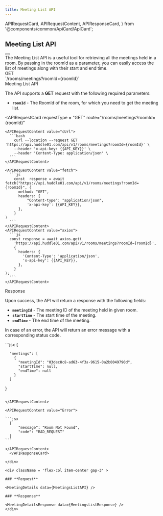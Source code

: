 ```yaml
---
title: Meeting List API
---
```


  APIRequestCard,
  APIRequestContent,
  APIResponseCard,
} from '@components/common/ApiCard/ApiCard';


## **Meeting List API**
<div className="flex justify-between">
  <HighLight className="my-3 w-3/4">
    <RequestStrip
      method={'GET'}
      url={'https://api.huddle01.com/api/v1'}
      endpoint={'rooms/meetings?roomId={roomId}'}
    />
  </HighLight>
  <Button
    variant="primary"
    url="/api-keys"
    text="Get your API Key"
    isRouting
    className=" my-2 w-auto px-8"
  />
</div>


<Paragraph className="mt-5">
  The Meeting List API is a useful tool for retrieving all the meetings held in a room. By passing in the roomId as a parameter, you can easily
  access the list of meetings along with their start and end time.

</Paragraph>

<div className="grid md:grid-cols-2 gap-4 grid-cols-1 mt-10  md:h-[24.5rem]">
<div>
<div className="flex items-center gap-4">
<Pill >GET</Pill>
<div className="text-sm font-normal text-slate-50">`/rooms/meetings?roomId={roomId}`</div>

</div>

<div className="mt-7 font-mono text-2xl font-bold text-[#f1f5f9]">
  Meeting List API
</div>

The API supports a **GET** request with the following required parameters:

- **`roomId`** - The RoomId of the room, for which you need to get the meeting list.


</div>

<APIRequestCard
    requestType = "GET"
    route="/rooms/meetings?roomId={roomId}"
    
  >
    <APIRequestContent value="cUrl">
      ```bash
        curl --location --request GET 'https://api.huddle01.com/api/v1/rooms/meetings?roomId={roomId}' \
        --header 'x-api-key: {{API_KEY}}' \
        --header 'Content-Type: application/json' \
      ```
    </APIRequestContent>
    
    <APIRequestContent value="fetch">
      ```js
        const  response = await fetch("https://api.huddle01.com/api/v1/rooms/meetings?roomId={roomId}", {
          method: "GET",
          headers: {
              "Content-type": "application/json",
              'x-api-key': {{API_KEY}},
          },
        }
    )
      ```
    </APIRequestContent>
    <APIRequestContent value="axios">
      ```js
      const response = await axios.get(
        'https://api.huddle01.com/api/v1/rooms/meetings?roomId={roomId}',
        {
          headers: {
            'Content-Type': 'application/json',
            'x-api-key': {{API_KEY}},
          },
        }
    );
      ```
    </APIRequestContent>
  </APIRequestCard>


</div>


<div className="grid md:grid-cols-2 gap-4 grid-cols-1 mt-10">
<div className="text-start ">

<div className="font-mono text-2xl font-bold text-[#f1f5f9]">Response</div>

Upon success, the API will return a response with the following fields:

- **`meetingId`** - The meeting ID of the meeting held in given room.
- **`startTime`** - The start time of the meeting.
- **`endTime`** - The end time of the meeting.

In case of an error, the API will return an error message with a corresponding status code.

</div>


<APIResponseCard>
  <APIRequestContent value="Success">
```jsx
{
    
      "meetings": [
        {
          "meetingId": "03dec8c8-ad63-4f3a-9615-0a2b0049790d",
          "startTime": null,
          "endTime": null
        }
      ]
    
}
````

</APIRequestContent>

<APIRequestContent value="Error">

```jsx
  {
      "message": "Room Not Found",
      "code": "BAD_REQUEST"
  }
```

</APIRequestContent>
  </APIResponseCard>

</div>

<div className = 'flex-col item-center gap-3' >

### **Request**

<MeetingDetails data={MeetingsListAPI} />

### **Response**

<MeetingDetailsResponse data={MeetingsListResponse} />
</div>
